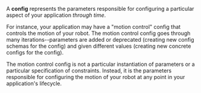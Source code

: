 A **config** represents the parameters responsible for configuring a particular aspect of your application *through time*. 

For instance, your application may have a "motion control" config that controls the motion of your robot. The motion control config goes through many iterations--parameters are added or deprecated (creating new config schemas for the config) and given different values (creating new concrete configs for the config). 

The motion control config is not a particular instantiation of parameters or a particular specification of constraints. Instead, it is the parameters responsible for configuring the motion of your robot at any point in your application's lifecycle.